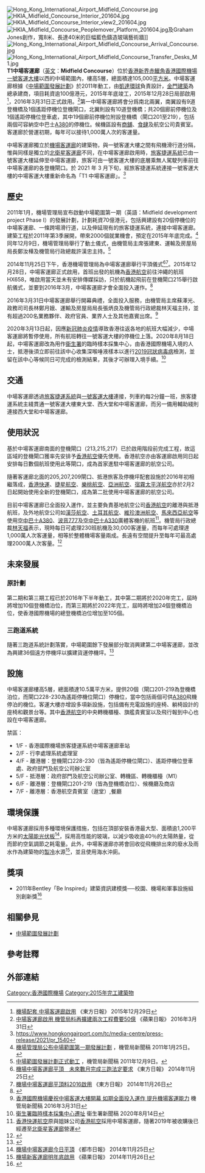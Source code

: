 [[File:Hong_Kong_International_Airport_Midfield_Concourse.jpg|thumb]]
[[File:HKIA_Midfield_Concourse_Interior_201604.jpg|thumb]]
[[File:HKIA_Midfield_Concourse_Interior_view2_201604.jpg|thumb]]
[[File:HKIA_Midfield_Concourse_Peoplemover_Platform_201604.jpg|thumb]]及Graham Jones創作，寬8米、長達40米的巨幅藍色鑄造玻璃藝術牆]]
[[File:Hong_Kong_International_Airport_Midfield_Concourse_Arrival_Concourse.jpg|thumb]]
[[File:Hong_Kong_International_Airport_Midfield_Concourse_Transfer_Desks_M1.jpg|thumb]]
'''T1中場客運廊'''（[[英文|英文]]：'''Midfield Concourse'''）位於[[香港|香港]][[新界|新界]][[赤鱲角|赤鱲角]][[香港國際機場|香港國際機場]][[香港國際機場一號客運大樓|一號客運大樓]]以西的中場範圍內，樓高5層，總面積達105,000[[平方米|平方米]]。中場客運廊根據《[[中場範圍發展計劃|中場範圍發展計劃]]》於2011年動工，由[[凱達環球|凱達環球]]負責設計，[[金門建築|金門建築]]為總承建商，項目耗資逾100億港元，2015年年底竣工，2015年12月28日局部啟用<ref>[http://orientaldaily.on.cc/cnt/news/20151229/00176_044.html 機場配套 中場客運廊啟用] {{Wayback|url=http://orientaldaily.on.cc/cnt/news/20151229/00176_044.html |date=20151228214828 }} 《東方日報》 2015年12月29日</ref>，2016年3月31日正式啟用。<ref name = "fo">[http://hkm.appledaily.com/detail.php?issue=20160331&guid=54931761&category_guid=6996647&category=instant 中場客運廊啟用 機管局料再擴建兩次工程費要50億] {{Wayback|url=http://hkm.appledaily.com/detail.php?issue=20160331&guid=54931761&category_guid=6996647&category=instant |date=20170818214433 }} 《蘋果日報》 2016年3月31日</ref>第一中場客運廊將會分爲南北兩翼，南翼設有9道登機橋及1個遙距停機位登機閘口，北翼則設有10道登機橋；共20個廊前停機位及1個遙距停機位登車處，其中19個廊前停機位附設登機橋（閘口201至219），包括兩個可容納空中巴士[[A380|A380]]的停機位。候機區設有[[商舖|商舖]]、[[食肆|食肆]]及航空公司貴賓室。客運廊於營運初期，每年可以接待1,000萬人次的客運量。

中場客運廊獨立於[[機場客運廊|機場客運廊]]的建築物，與一號客運大樓之間有飛機滑行道分隔，惟與同樣是獨立的[[北衛星客運廊|北衛星客運廊]]不同，在中場客運廊啟用時，[[香港國際機場旅客捷運系統|旅客捷運系統]]已由一號客運大樓延伸至中場客運廊，旅客可由一號客運大樓的底層乘無人駕駛列車前往中場客運廊的各登機閘口。於 2021 年 3 月下旬，經旅客捷運系統連接一號客運大樓的中場客運大樓重新命名為「T1 中場客運廊」。<ref>https://www.hongkongairport.com/tc/media-centre/press-release/2021/pr_1540</ref>

== 歷史 ==
2011年1月，機場管理局宣布啟動中場範圍第一期（英語：Midfield development project Phase I）的發展計劃，計劃耗資70億港元，包括興建設有20個停機位的中場客運廊、一條跨場滑行道，以及伸延現有的旅客捷運系統，連接中場客運廊。建築工程於2011年第3季展開，帶來2000個就業機會，預定在2015年年底完成。<ref>[https://www.hongkongairport.com/chi/media/press-releases/pr_1020.html 機場管理局公布中場範圍第一期發展計劃] {{Wayback|url=https://www.hongkongairport.com/chi/media/press-releases/pr_1020.html |date=20160419181340 }}，機管局新聞稿 2011年1月25日。</ref>同年12月9日，機場管理局舉行了動土儀式，由機管局主席張建東、運輸及房屋局局長鄭汝樺及機管局行政總裁許漢忠主持。<ref>[https://www.hongkongairport.com/chi/media/press-releases/pr_1050.html 中場範圍發展計劃正式動工] {{Wayback|url=https://www.hongkongairport.com/chi/media/press-releases/pr_1050.html |date=20160419222002 }}，機管局新聞稿 2011年12月9日。</ref>

2014年11月25日下午，香港機場管理局為中場客運廊舉行平頂儀式<ref>[http://www.on.cc/hk/bkn/cnt/news/20141125/bkn-20141125155400282-1125_00822_001.html 機場中場客運廊平頂　未來數月完成三跑法定要求] {{Wayback|url=http://www.on.cc/hk/bkn/cnt/news/20141125/bkn-20141125155400282-1125_00822_001.html |date=20150211060245 }} 《東方日報》 2014年11月25日</ref><ref>[http://orientaldaily.on.cc/cnt/news/20141126/00176_076.html 機場中場客運廊平頂料2016啟用] {{Wayback|url=http://orientaldaily.on.cc/cnt/news/20141126/00176_076.html |date=20150211060446 }} 《東方日報》 2014年11月26日</ref>。2015年12月28日，中場客運廊正式啟用，首班出發的航機為[[香港航空|香港航空]]前往沖繩的航班HX658，唯啟用當天並未有安排傳媒採訪，只於航機起飛前在登機閘口215舉行啟航儀式，並要到2016年3月，中場客運廊才會全面投入運作。<ref>{{Cite web |url=https://hk.news.yahoo.com/%E6%A9%9F%E5%A0%B4%E4%B8%AD%E5%A0%B4%E5%AE%A2%E9%81%8B%E5%BB%8A-%E4%BB%8A%E8%B5%B7%E5%88%86%E9%9A%8E%E6%AE%B5%E5%95%9F%E7%94%A8-215512165.html |title=機場中場客運廊 今起分階段啟用 |accessdate=2020-09-28 |archive-date=2016-01-26 |archive-url=https://web.archive.org/web/20160126042328/https://hk.news.yahoo.com/%E6%A9%9F%E5%A0%B4%E4%B8%AD%E5%A0%B4%E5%AE%A2%E9%81%8B%E5%BB%8A-%E4%BB%8A%E8%B5%B7%E5%88%86%E9%9A%8E%E6%AE%B5%E5%95%9F%E7%94%A8-215512165.html |dead-url=no }}</ref>

2016年3月31日中場客運廊舉行開幕典禮，全面投入服務，由機管局主席蘇澤光、政務司司長林鄭月娥、運輸及房屋局局長張炳良及機管局行政總裁林天福主持，並有超過200名業務夥伴、政府官員、業界人士及其他嘉賓出席。<ref>[https://www.hongkongairport.com/chi/media/press-releases/pr_1209.html 香港國際機場慶祝中場客運大樓開幕 如期全面投入運作 提升機場客運能力] {{Wayback|url=https://www.hongkongairport.com/chi/media/press-releases/pr_1209.html |date=20160412142921 }} 機管局新聞稿 2016年3月31日</ref>

2020年3月13日起，因應[[新冠肺炎疫情|新冠肺炎疫情]]導致香港往返各地的航班大幅減少，中場客運廊將暫停使用，所有航班轉往一號客運大樓的停機位上落。2020年8月18日起，中場客運廊改為用作[[衞生署|衞生署]]的臨時樣本採集中心，由香港國際機場入境的人士，抵港後須立即前往該中心收集深喉唾液樣本以進行[[2019冠狀病毒病|2019冠狀病毒病]]檢測，並留在該中心等候同日可完成的檢測結果，其後才可辦理入境手續。<ref>[https://www.info.gov.hk/gia/general/202008/14/P2020081400444.htm 衞生署臨時樣本採集中心遷址] 衞生署新聞稿 2020年8月14日</ref>

==交通==
中場客運廊透過[[香港國際機場旅客捷運系統|旅客捷運系統]]與[[香港國際機場一號客運大樓|一號客運大樓]]連接，列車約每2分鐘一班，旅客捷運系統主綫貫通一號客運大樓東大堂、西大堂和中場客運廊，而另一備用輔助綫則連接西大堂和中場客運廊。

==使用狀況==
基於中場客運廊南面的登機閘口（213,215,217）已於啟用階段前完成工程，故這區域的登機閘口獲率先安排予[[香港航空|香港航空]]優先使用。香港航空亦由客運廊啟用同日起安排每日數個航班使用此等閘口，成為首家進駐中場客運廊的航空公司。

隨著客運廊北面的205,207,209閘口、抵港旅客及停機坪配套設施於2016年初相繼落成，[[香港快運|香港快運]]、[[捷星航空|捷星航空]]、[[樂桃航空|樂桃航空]]、[[亞洲航空|亞洲航空]]、[[宿霧太平洋航空|宿霧太平洋航空]]亦於2月2日起開始使用全新的登機閘口，成為第二批使用中場客運廊的航空公司。

目前中場客運廊已全面投入運作，並主要負責基地航空公司[[香港航空|香港航空]]的離港與抵港航班，及外地航空公司如[[漢莎航空|漢莎航空]]、[[土耳其航空|土耳其航空]]、[[維珍澳洲航空|維珍澳洲航空]]、[[馬來西亞航空|馬來西亞航空]]等使用[[空中巴士A380|空中巴士A380]]、[[波音777|波音777]]及[[空中巴士A330|空中巴士A330]]廣體客機的航班<ref>[[香港快運航空|香港快運航空]]原與姐妹公司[[香港航空|香港航空]]採用中場客運廊，隨著2019年被收購後已經遷至[[北衛星客運廊|北衛星客運廊]]營運</ref>。機管局行政總裁[[林天福|林天福]]表示，現時每日可處理230班航機及30,000客運量，而每年可處理達1,000萬人次客運量，相等於整體機場客量兩成。長遠有空間提升至每年可最高處理2000萬人次客量。<ref>{{Cite web |url=http://news.mingpao.com/pns/dailynews/web_tc/article/20160401/s00002/1459447061121 |title=機場中廊啟用 處理兩成客量 《明報》 2016-04-01 |accessdate=2016-04-01 |archive-date=2016-04-19 |archive-url=https://web.archive.org/web/20160419070953/http://news.mingpao.com/pns/dailynews/web_tc/article/20160401/s00002/1459447061121 |dead-url=no }}</ref>

==   未來發展   ==                     

===原計劃===                    
第二期和第三期工程已於2016年下半年動工，其中第二期將於2020年完工，屆時將增加10個登機橋泊位，而第三期將於2022年完工，屆時將增加24個登機橋泊位，使香港國際機場的總登機橋泊位增加至105個。

===三跑道系統===
隨著三跑道系統計劃落實，中場範圍餘下發展部分取消興建第二中場客運廊，並改為興建36個遠方停機坪以擴建貨運停機坪。<ref>{{Cite web |url=https://www.legco.gov.hk/yr10-11/chinese/panels/edev/papers/edev0610cb1-2364-1-c.pdf |title=香港國際機場2030規劃大綱 2011-06-10 |accessdate=2021-05-17}}</ref>

==設施==
中場客運廊樓高5層，總面積達10.5萬平方米，提供20個（閘口201-219為登機橋泊位，而閘口228-230為遙距停機位閘口）停機位，當中包括兩個可供[[A380|A380]]飛機停泊的機位。客運大樓亦增設多項新設施，包括備有充電設施的座椅、躺椅設計的座椅和觀景台等。其中[[香港航空|香港航空]]的中央轉機櫃檯、旗艦貴賓室以及飛行報到中心也設在中場客運廊。

;禁區：
<span style="font-size:smaller;">
* 1/F - 香港國際機場旅客捷運系統中場客運廊車站
* 2/F - 行李處理系統處理室
* 4/F - 離港層：登機閘口228-230（皆為遙距停機位閘口）、遙距停機位登車處、政府部門及航空公司辦公室
* 5/F - 抵港層：政府部門及航空公司辦公室、轉機區、轉機櫃檯（M1）
* 6/F - 離港層：登機閘口201-219（皆為登機橋泊位）、候機廳及商店
* 7/F - 離港層：香港航空貴賓室（遨堂）,餐廳
</span>

== 環境保護 ==
中場客運廊採用多種環境保護措施，包括在頂部安裝香港最大型、面積逾1,200平方米的[[太陽能光伏板|太陽能光伏板]]<ref>[http://www.metrohk.com.hk/?cmd=detail&id=255355 機場中場客運廊今日平頂] {{Wayback|url=http://www.metrohk.com.hk/?cmd=detail&id=255355 |date=20150211053159 }} 《都市日報》 2014年11月25日</ref>，採用高性能的玻璃，以減少吸收逾40％的太陽熱量，從而節約空氣調節之耗電量。此外，中場客運廊亦將會回收從飛機排出來的廢水及雨水作為建築物的[[製冷|製冷]]水源<ref>[http://hk.apple.nextmedia.com/news/art/20141126/18948253 機場新客運廊明年底啟用] {{Wayback|url=http://hk.apple.nextmedia.com/news/art/20141126/18948253 |date=20150211052601 }} 《蘋果日報》 2014年11月26日</ref>，並且使用海水沖廁。

== 獎項 ==
*2011年Bentley「Be Inspired」建築資訊建模獎──校園、機場和軍事設施組別創新獎<ref>{{cite web|url=http://www.arup.com/Projects/HKIA_Midfield_Concourse.aspx?sc_lang=zh-TW|title=香港國際機場中場客運廊|author=|date=|work=arup.com|accessdate=2015-02-11|archive-date=2015-02-11|archive-url=https://web.archive.org/web/20150211062443/http://www.arup.com/Projects/HKIA_Midfield_Concourse.aspx?sc_lang=zh-TW|dead-url=no}}</ref>

==相關參見==
*[[中場範圍發展計劃|中場範圍發展計劃]]

==參考註釋==
{{commonscat|Hong Kong International Airport Midfield Concourse}}
{{reflist}}

==外部連結==
{{香港國際機場}}
[[Category:香港國際機場|Category:香港國際機場]]
[[Category:2015年完工建築物|Category:2015年完工建築物]]